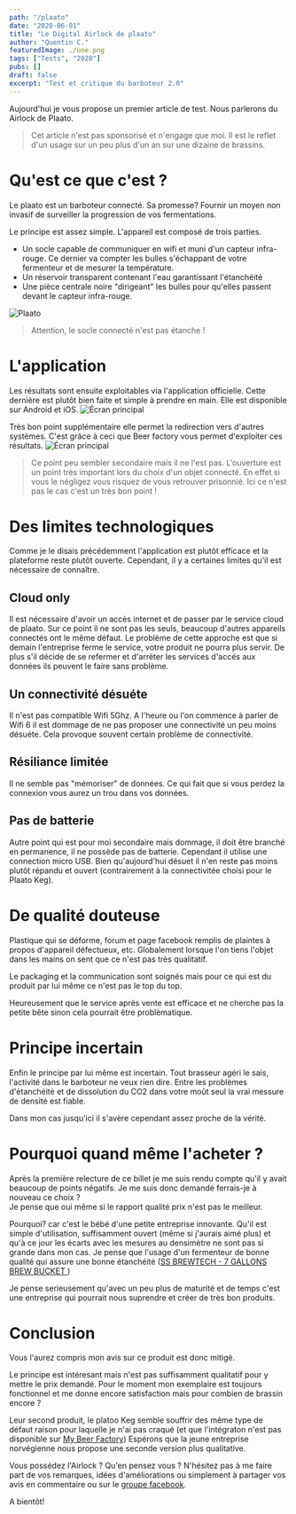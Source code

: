 ```yaml
---
path: "/plaato"
date: "2020-06-01"
title: "Le Digital Airlock de plaato"
author: "Quentin C."
featuredImage: ./une.png
tags: ["Tests", "2020"]
pubs: []
draft: false
excerpt: "Test et critique du barboteur 2.0"
---
```


Aujourd'hui je vous propose un premier article de test. Nous parlerons du Airlock de Plaato.

> Cet article n'est pas sponsorisé et n'engage que moi. Il est le reflet d'un usage sur un peu plus d'un an sur une dizaine de brassins.

# Qu'est ce que c'est ?

Le plaato est un barboteur connecté. Sa promesse? Fournir un moyen non invasif de surveiller la progression de vos fermentations.

Le principe est assez simple. L'appareil est composé de trois parties.

- Un socle capable de communiquer en wifi et muni d'un capteur infra-rouge. Ce dernier va compter les bulles s'échappant de votre fermenteur et de mesurer la température.
- Un réservoir transparent contenant l'eau garantissant l'étanchéité
- Une pièce centrale noire "dirigeant" les bulles pour qu'elles passent devant le capteur infra-rouge. 

![Plaato](./plaato-barboteur-digital.jpg?resize=100,200)

> Attention, le socle connecté n'est pas étanche !

# L'application

Les résultats sont ensuite exploitables via l'application officielle. Cette dernière est plutôt bien faite et simple à prendre en main. Elle est disponible sur Android et iOS.
![Écran principal](./Screenshot_20200524-132240.jpg)

Très bon point supplémentaire elle permet la redirection vers d'autres systèmes. C'est grâce à ceci que Beer factory vous permet d'exploiter ces résultats. 
![Écran principal](./Screenshot_20200524-132311.jpg)

> Ce point peu sembler secondaire mais il ne l'est pas. L'ouverture est un point très important lors du choix d'un objet connecté. En effet si vous le négligez vous risquez de vous retrouver prisonnié. Ici ce n'est pas le cas c'est un très bon point ! 

# Des limites technologiques
Comme je le disais précédemment l'application est plutôt efficace et la plateforme reste plutôt ouverte.
Cependant, il y a certaines limites qu'il est nécessaire de connaître.

## Cloud only
Il est nécessaire d'avoir un accès internet et de passer par le service cloud de plaato. Sur ce point il ne sont pas les seuls, beaucoup d'autres appareils connectés ont le même défaut. Le problème de cette approche est que si demain l'entreprise ferme le service, votre produit ne pourra plus servir.
De plus s'il décide de se refermer et d'arrèter les services d'accés aux données ils peuvent le faire sans problème.

## Un connectivité désuéte 
Il n'est pas compatible Wifi 5Ghz. A l'heure ou l'on commence à parler de Wifi 6 il est dommage de ne pas proposer une connectivité un peu moins désuéte. Cela provoque souvent certain problème de connectivité.

## Résiliance limitée
Il ne semble pas "mémoriser" de données. Ce qui fait que si vous perdez la connexion vous aurez un trou dans vos données.

## Pas de batterie
Autre point qui est pour moi secondaire mais dommage, il doit être branché en permanence, il ne possède pas de batterie. Cependant il utilise une connection micro USB. Bien qu'aujourd'hui désuet il n'en reste pas moins plutôt répandu et ouvert (contrairement à la connectivitée choisi pour le Plaato Keg).

# De qualité douteuse

Plastique qui se déforme, forum et page facebook remplis de plaintes à propos d'appareil défectueux, etc. Globalement lorsque l'on tiens l'objet dans les mains on sent que ce n'est pas très qualitatif.

Le packaging et la communication sont soignés mais pour ce qui est du produit par lui même ce n'est pas le top du top.

Heureusement que le service après vente est efficace et ne cherche pas la petite bête sinon cela pourrait être problèmatique.

# Principe incertain

Enfin le principe par lui même est incertain. Tout brasseur agéri le sais, l'activité dans le barboteur ne veux rien dire. Entre les problèmes d'étanchéité et de dissolution du CO2 dans votre moût seul la vrai messure de densité est fiable.

Dans mon cas jusqu'ici il s'avère cependant assez proche de la vérité.

# Pourquoi quand même l'acheter ?
 Après la première relecture de ce billet je me suis rendu compte qu'il y avait beaucoup de points négatifs. Je me suis donc demandé ferrais-je à nouveau ce choix ?  
 Je pense que oui même si le rapport qualité prix n'est pas le meilleur.

 Pourquoi? car c'est le bébé d'une petite entreprise innovante. Qu'il est simple d'utilisation, suffisamment ouvert (même si j'aurais aimé plus) et qu'à ce jour les écarts avec les mesures au densimètre ne sont pas si grande dans mon cas.
 Je pense que l'usage d'un fermenteur de bonne qualité qui assure une bonne étanchéité ([SS BREWTECH - 7 GALLONS BREW BUCKET ](https://www.saveur-biere.com/fr/outils-de-mesure/33649-ss-brewtech-7-gallons-brew-bucket-brewmaster-edition-celcius-cuve-de-fermentation-inox-26-5-l-edition-celsius.html#ae247))

 Je pense serieusement qu'avec un peu plus de maturité et de temps c'est une entreprise qui pourrait nous suprendre et créer de très bon produits.  

# Conclusion

Vous l'aurez compris mon avis sur ce produit est donc mitigé.

Le principe est intéresant mais n'est pas suffisamment qualitatif pour y mettre le prix demandé. Pour le moment mon exemplaire est toujours fonctionnel et me donne encore satisfaction mais pour combien de brassin encore ?

Leur second produit, le platoo Keg semble souffrir des même type de défaut raison pour laquelle je n'ai pas craqué (et que l'intégraton n'est pas disponible sur [My Beer Factory](https://mybeerfactory.fr))
Espérons que la jeune entreprise norvégienne nous propose une seconde version plus qualitative.

Vous possédez l'Airlock ? Qu'en pensez vous ? N'hésitez pas à me faire part de vos remarques, idées d'améliorations ou simplement à partager vos avis en commentaire ou sur le [groupe facebook](https://www.facebook.com/beerFactoryApp).

A bientôt!

